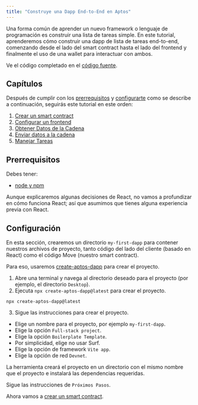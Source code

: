 ```yaml
---
title: "Construye una Dapp End-to-End en Aptos"
---
```


Una forma común de aprender un nuevo framework o lenguaje de programación es construir una lista de tareas simple. En este tutorial, aprenderemos cómo construir una dapp de lista de tareas end-to-end, comenzando desde el lado del smart contract hasta el lado del frontend y finalmente el uso de una wallet para interactuar con ambos.

Ve el código completado en el [código fuente](https://github.com/aptos-labs/developer-docs/tree/main/apps/nextra/pages/es/build/guides/build-e2e-dapp).

## Capítulos

Después de cumplir con los [prerrequisitos](#prerequisites) y [configurarte](#setup) como se describe a continuación, seguirás este tutorial en este orden:

1. [Crear un smart contract](/es/build/guides/build-e2e-dapp/1-create-smart-contract)
2. [Configurar un frontend](/es/build/guides/build-e2e-dapp/2-set-up-the-frontend)
3. [Obtener Datos de la Cadena](/es/build/guides/build-e2e-dapp/3-fetch-data-from-chain)
4. [Enviar datos a la cadena](/es/build/guides/build-e2e-dapp/4-submit-data-to-chain)
5. [Manejar Tareas](/es/build/guides/build-e2e-dapp/5-handle-tasks)

## Prerrequisitos

Debes tener:

- [node y npm](https://nodejs.org/en/)

Aunque explicaremos algunas decisiones de React, no vamos a profundizar en cómo funciona React; así que asumimos que tienes alguna experiencia previa con React.

## Configuración

En esta sección, crearemos un directorio `my-first-dapp` para contener nuestros archivos de proyecto, tanto código del lado del cliente (basado en React) como el código Move (nuestro smart contract).

Para eso, usaremos [create-aptos-dapp](/es/build/create-aptos-dapp) para crear el proyecto.

1. Abre una terminal y navega al directorio deseado para el proyecto (por ejemplo, el directorio `Desktop`).
2. Ejecuta `npx create-aptos-dapp@latest` para crear el proyecto.

```shellscript filename="Terminal"
npx create-aptos-dapp@latest
```

3. Sigue las instrucciones para crear el proyecto.

- Elige un nombre para el proyecto, por ejemplo `my-first-dapp`.
- Elige la opción `Full-stack project`.
- Elige la opción `Boilerplate Template`.
- Por simplicidad, elige no usar Surf.
- Elige la opción de framework `Vite app`.
- Elige la opción de red `Devnet`.

La herramienta creará el proyecto en un directorio con el mismo nombre que el proyecto e instalará las dependencias requeridas.

Sigue las instrucciones de `Próximos Pasos`.

Ahora vamos a [crear un smart contract](/es/build/guides/build-e2e-dapp/1-create-smart-contract).
